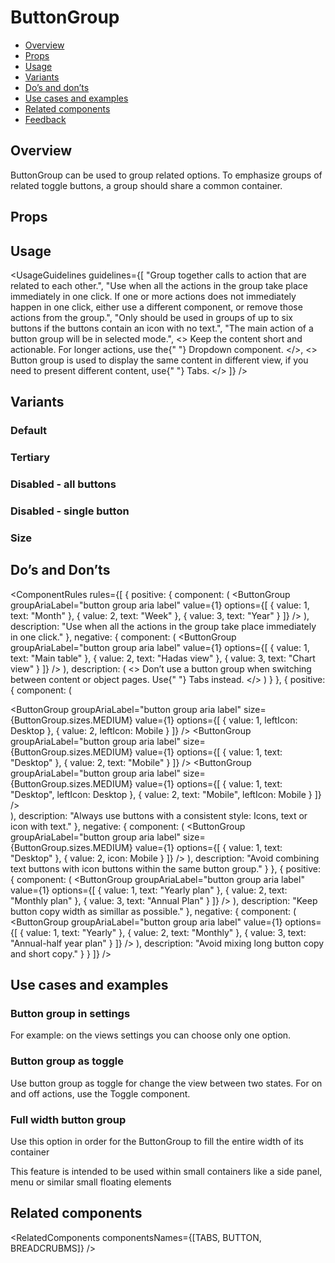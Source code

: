 
<Meta of={ButtonGroupStories} />

# ButtonGroup

- [Overview](#overview)
- [Props](#props)
- [Usage](#usage)
- [Variants](#variants)
- [Do’s and don’ts](#dos-and-donts)
- [Use cases and examples](#use-cases-and-examples)
- [Related components](#related-components)
- [Feedback](#feedback)

## Overview

ButtonGroup can be used to group related options. To emphasize groups of related toggle buttons, a group should share a common container.

<Canvas of={ButtonGroupStories.Overview} />

## Props

<PropsTable />

## Usage

<UsageGuidelines
  guidelines={[
    "Group together calls to action that are related to each other.",
    "Use when all the actions in the group take place immediately in one click. If one or more actions does not immediately happen in one click, either use a different component, or remove those actions from the group.",
    "Only should be used in groups of up to six buttons if the buttons contain an icon with no text.",
    "The main action of a button group will be in selected mode.",
    <>
      Keep the content short and actionable. For longer actions, use the{" "}
      <StorybookLink page="Inputs/Dropdown">Dropdown</StorybookLink> component.
    </>,
    <>
      Button group is used to display the same content in different view, if you need to present different content, use{" "}
      <StorybookLink page="Navigation/Tabs/Tabs">Tabs.</StorybookLink>
    </>
  ]}
/>

<TipCheckYourself />

## Variants

### Default

<Canvas of={ButtonGroupStories.Default} />

### Tertiary

<Canvas of={ButtonGroupStories.Tertiary} />

### Disabled - all buttons

<Canvas of={ButtonGroupStories.Disabled} />

### Disabled - single button

<Canvas of={ButtonGroupStories.DisabledSingeButton} />

### Size

<Canvas of={ButtonGroupStories.Size} />

## Do’s and Don’ts

<ComponentRules
  rules={[
    {
      positive: {
        component: (
          <ButtonGroup
            groupAriaLabel="button group aria label"
            value={1}
            options={[
              { value: 1, text: "Month" },
              { value: 2, text: "Week" },
              { value: 3, text: "Year" }
            ]}
          />
        ),
        description: "Use when all the actions in the group take place immediately in one click."
      },
      negative: {
        component: (
          <ButtonGroup
            groupAriaLabel="button group aria label"
            value={1}
            options={[
              { value: 1, text: "Main table" },
              { value: 2, text: "Hadas view" },
              { value: 3, text: "Chart view" }
            ]}
          />
        ),
        description: (
          <>
            Don’t use a button group when switching between content or object pages. Use{" "}
            <StorybookLink page="Navigation/Tabs/Tabs">Tabs</StorybookLink> instead.
          </>
        )
      }
    },
    {
      positive: {
        component: (
          <div className="monday-storybook-button-group_column">
            <ButtonGroup
              groupAriaLabel="button group aria label"
              size={ButtonGroup.sizes.MEDIUM}
              value={1}
              options={[
                { value: 1, leftIcon: Desktop },
                { value: 2, leftIcon: Mobile }
              ]}
            />
            <ButtonGroup
              groupAriaLabel="button group aria label"
              size={ButtonGroup.sizes.MEDIUM}
              value={1}
              options={[
                { value: 1, text: "Desktop" },
                { value: 2, text: "Mobile" }
              ]}
            />
            <ButtonGroup
              groupAriaLabel="button group aria label"
              size={ButtonGroup.sizes.MEDIUM}
              value={1}
              options={[
                { value: 1, text: "Desktop", leftIcon: Desktop },
                { value: 2, text: "Mobile", leftIcon: Mobile }
              ]}
            />
          </div>
        ),
        description: "Always use buttons with a consistent style: Icons, text or icon with text."
      },
      negative: {
        component: (
          <ButtonGroup
            groupAriaLabel="button group aria label"
            size={ButtonGroup.sizes.MEDIUM}
            value={1}
            options={[
              { value: 1, text: "Desktop" },
              { value: 2, icon: Mobile }
            ]}
          />
        ),
        description: "Avoid combining text buttons with icon buttons within the same button group."
      }
    },
    {
      positive: {
        component: (
          <ButtonGroup
            groupAriaLabel="button group aria label"
            value={1}
            options={[
              { value: 1, text: "Yearly plan" },
              { value: 2, text: "Monthly plan" },
              { value: 3, text: "Annual Plan" }
            ]}
          />
        ),
        description: "Keep button copy width as simillar as possible."
      },
      negative: {
        component: (
          <ButtonGroup
            groupAriaLabel="button group aria label"
            value={1}
            options={[
              { value: 1, text: "Yearly" },
              { value: 2, text: "Monthly" },
              { value: 3, text: "Annual-half year plan" }
            ]}
          />
        ),
        description: "Avoid mixing long button copy and short copy."
      }
    }
  ]}
/>

## Use cases and examples

### Button group in settings

For example: on the views settings you can choose only one option.

<Canvas of={ButtonGroupStories.ButtonGroupInSettings} />

### Button group as toggle

Use button group as toggle for change the view between two states.
For on and off actions, use the <StorybookLink page="Inputs/Toggle">Toggle</StorybookLink> component.

<Canvas of={ButtonGroupStories.ButtonGroupAsToggle} />

### Full width button group

Use this option in order for the ButtonGroup to fill the entire width of its container

This feature is intended to be used within small containers like a side panel, menu or similar small floating elements

<Canvas of={ButtonGroupStories.FullWidthButtonGroup} />

## Related components

<RelatedComponents componentsNames={[TABS, BUTTON, BREADCRUBMS]} />
